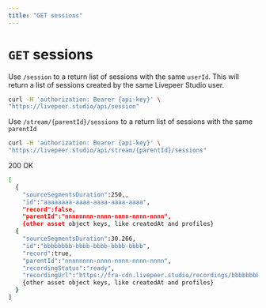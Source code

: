 ```yaml
---
title: "GET sessions"
---
```


# `GET` sessions

Use `/session` to a return list of sessions with the same `userId`. This will
return a list of sessions created by the same Livepeer Studio user.

```bash
curl -H 'authorization: Bearer {api-key}' \
"https://livepeer.studio/api/session"
```

Use `/stream/{parentId}/sessions` to a return list of sessions with the same
`parentId`

```bash
curl -H 'authorization: Bearer {api-key}' \
"https://livepeer.studio/api/stream/{parentId}/sessions"
```

200 OK

```bash
[
  {
    "sourceSegmentsDuration":250,,
    "id":"aaaaaaaa-aaaa-aaaa-aaaa-aaaa",
    "record":false,
    "parentId":"nnnnnnnn-nnnn-nnnn-nnnn-nnnn",
    {other asset object keys, like createdAt and profiles}
  {
    "sourceSegmentsDuration":30.266,
    "id":"bbbbbbbb-bbbb-bbbb-bbbb-bbbb",
    "record":true,
    "parentId":"nnnnnnnn-nnnn-nnnn-nnnn-nnnn",
    "recordingStatus":"ready",
    "recordingUrl":"https://fra-cdn.livepeer.studio/recordings/bbbbbbbb-bbbb-bbbb-bbbb-bbbb/index.m3u8",
    {other asset object keys, like createdAt and profiles}
  }
]
```
